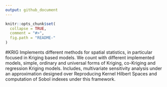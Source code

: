 ```yaml
---
output: github_document
---
```


<!-- README.md is generated from README.Rmd. Please edit that file -->

```r
knitr::opts_chunk$set(
  collapse = TRUE,
  comment = "#>",
  fig.path = "README-"
)
```

#KRIG
Implements different methods for spatial statistics, in particular focused in Kriging based models. 
We count with different implemented models, simple, ordinary and universal forms of Kriging, 
co-Kriging and regression Kriging models. Includes, multivariate sensitivity analysis under an 
approximation designed over Reproducing Kernel Hilbert Spaces and computation of Sobol indexes 
under this framework.